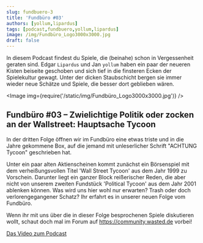 ```yaml
---
slug: fundbuero-3
title: 'Fundbüro #03'
authors: [yollum,lipardus]
tags: [podcast,fundbuero,yollum,lipardus]
image: /img/Fundbüro_Logo3000x3000.jpg
draft: false
---
```




In diesem Podcast findest du Spiele, die (beinahe) schon in Vergessenheit geraten sind. Edgar `Lipardus` und Jan `yollum` haben ein paar der neueren Kisten beiseite geschoben und sich tief in die finsteren Ecken der Spielekultur gewagt. Unter der dicken Staubschicht bergen sie immer wieder neue Schätze und Spiele, die besser dort geblieben wären.

<Image img={require('/static/img/Fundbüro_Logo3000x3000.jpg')} />

<!--truncate-->

## Fundbüro #03 – Zwielichtige Politik oder zocken an der Wallstreet: Hauptsache Tycoon

In der dritten Folge öffnen wir im Fundbüro eine etwas triste und in die Jahre gekommene Box, auf die jemand mit unleserlicher Schrift "ACHTUNG Tycoon" geschrieben hat.

Unter ein paar alten Aktienscheinen kommt zunächst ein Börsenspiel mit dem verheißungsvollen Titel 'Wall Street Tycoon' aus dem Jahr 1999 zu Vorschein.
Darunter liegt ein ganzer Block reißerischer Reden, die aber nicht von unserem zweiten Fundstück 'Political Tycoon' aus dem Jahr 2001 ablenken können.
Was wird uns hier wohl nur erwarten? Trash oder doch verlorengegangener Schatz?
Ihr erfahrt es in unserer neuen Folge vom Fundbüro.

Wenn ihr mit uns über die in dieser Folge besprochenen Spiele diskutieren wollt, schaut doch mal im Forum auf https://community.wasted.de vorbei!

[Das Video zum Podcast](https://youtu.be/N0TvhGEA4CU)

<ReactPlayer
    width="100%"
    height="50px"
    controls
    url='https://m10z.picnotes.de/Fundbuero/Fundbuero_003.mp3'
/>

